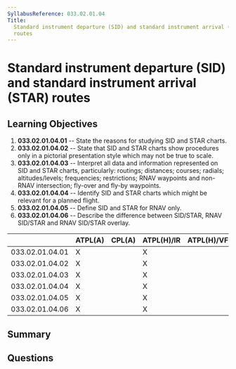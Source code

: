 ```yaml
---
SyllabusReference: 033.02.01.04
Title:
  Standard instrument departure (SID) and standard instrument arrival (STAR)
  routes
---
```


# Standard instrument departure (SID) and standard instrument arrival (STAR) routes

## Learning Objectives

1. **033.02.01.04.01** -- State the reasons for studying SID and STAR charts.
2. **033.02.01.04.02** -- State that SID and STAR charts show procedures only in a
   pictorial presentation style which may not be true to scale.
3. **033.02.01.04.03** -- Interpret all data and information represented on SID
   and STAR charts, particularly: routings; distances; courses; radials;
   altitudes/levels; frequencies; restrictions; RNAV waypoints and non-RNAV
   intersection; fly-over and fly-by waypoints.
4. **033.02.01.04.04** -- Identify SID and STAR charts which might be relevant for
   a planned flight.
5. **033.02.01.04.05** -- Define SID and STAR for RNAV only.
6. **033.02.01.04.06** -- Describe the difference between SID/STAR, RNAV SID/STAR
   and RNAV SID/STAR overlay.

|                 | ATPL(A) | CPL(A) | ATPL(H)/IR | ATPL(H)/VFR | CPL(H) | IR  | CBIR(A) |
| --------------- | ------- | ------ | ---------- | ----------- | ------ | --- | ------- |
| 033.02.01.04.01 | X       |        | X          |             |        | X   | X       |
| 033.02.01.04.02 | X       |        | X          |             |        | X   | X       |
| 033.02.01.04.03 | X       |        | X          |             |        | X   | X       |
| 033.02.01.04.04 | X       |        | X          |             |        | X   | X       |
| 033.02.01.04.05 | X       |        | X          |             |        | X   | X       |
| 033.02.01.04.06 | X       |        | X          |             |        | X   | X       |

## Summary

## Questions
